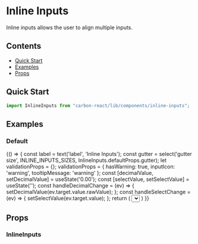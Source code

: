 
<Meta title="Design System/Inline Inputs" />

# Inline Inputs

Inline inputs allows the user to align multiple inputs.

## Contents

- [Quick Start](#quick-start)
- [Examples](#examples)
- [Props](#props)

## Quick Start

```javascript
import InlineInputs from "carbon-react/lib/components/inline-inputs";
```

## Examples

### Default

<Preview>
  <Story name="default" parameters={{ info: { disable: true }, knobs: { escapeHTML: false }}} >
  {() => {
    const label = text('label', 'Inline Inputs');
    const gutter = select('gutter size', INLINE_INPUTS_SIZES, InlineInputs.defaultProps.gutter);
    let validationProps = {};
    validationProps = {
      hasWarning: true,
      inputIcon: 'warning',
      tooltipMessage: 'warning'
    };
    const [decimalValue, setDecimalValue] = useState('0.00');
    const [selectValue, setSelectValue] = useState('');
    const handleDecimalChange = (ev) => {
      setDecimalValue(ev.target.value.rawValue);
    };
    const handleSelectChange = (ev) => {
      setSelectValue(ev.target.value);
    };
    return (
      <InlineInputs label={ label } gutter={ gutter }>
        <Textbox { ...validationProps } />
        <Decimal value={ decimalValue } onChange={ handleDecimalChange } />
        <Select value={ selectValue } onChange={ handleSelectChange }>
          <Option text='Amber' value='1' />
          <Option text='Black' value='2' />
          <Option text='Blue' value='3' />
          <Option text='Brown' value='4' />
          <Option text='Green' value='5' />
          <Option text='Orange' value='6' />
          <Option text='Pink' value='7' />
          <Option text='Purple' value='8' />
          <Option text='Red' value='9' />
          <Option text='White' value='10' />
          <Option text='Yellow' value='11' />
        </Select>
      </InlineInputs>
    )
  }}
  </Story>
</Preview>

## Props

### InlineInputs

<Props of={InlineInputs} />
